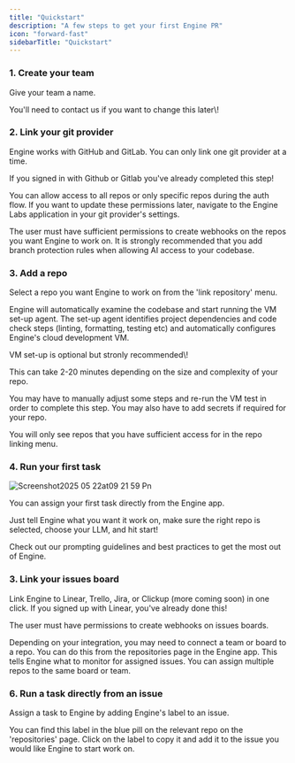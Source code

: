 ```yaml
---
title: "Quickstart"
description: "A few steps to get your first Engine PR"
icon: "forward-fast"
sidebarTitle: "Quickstart"
---
```


### 1. Create your team

Give your team a name.

<Note>
  You'll need to contact us if you want to change this later\!
</Note>

### 2. Link your git provider

Engine works with GitHub and GitLab. You can only link one git provider at a time.

If you signed in with Github or Gitlab you've already completed this step\!

You can allow access to all repos or only specific repos during the auth flow. If you want to update these permissions later, navigate to the Engine Labs application in your git provider's settings.

<Note>
  The user must have sufficient permissions to create webhooks on the repos you want Engine to work on.
</Note>

<Warning>
  It is strongly recommended that you add branch protection rules when allowing AI access to your codebase.
</Warning>

### 3. Add a repo

Select a repo you want Engine to work on from the 'link repository' menu.

Engine will automatically examine the codebase and start running the VM set-up agent. The set-up agent identifies project dependencies and code check steps (linting, formatting, testing etc) and automatically configures Engine's cloud development VM.

<Info>
  VM set-up is optional but stronly recommended\!
</Info>

This can take 2-20 minutes depending on the size and complexity of your repo.

You may have to manually adjust some steps and re-run the VM test in order to complete this step. You may also have to add secrets if required for your repo.

<Note>
  You will only see repos that you have sufficient access for in the repo linking menu.
</Note>

### 4. Run your first task

![Screenshot2025 05 22at09 21 59 Pn](/images/Screenshot2025-05-22at09.21.59.png)

You can assign your first task directly from the Engine app.

Just tell Engine what you want it work on, make sure the right repo is selected, choose your LLM, and hit start\!

<Card title="Engine Best Practices" icon="angles-up" href="https://docs.enginelabs.ai/essentials/basics">
  Check out our prompting guidelines and best practices to get the most out of Engine.
</Card>

### 3. Link your issues board

Link Engine to Linear, Trello, Jira, or Clickup (more coming soon) in one click. If you signed up with Linear, you've already done this\!

<Note>
  The user must have permissions to create webhooks on issues boards.
</Note>

Depending on your integration, you may need to connect a team or board to a repo. You can do this from the repositories page in the Engine app. This tells Engine what to monitor for assigned issues. You can assign multiple repos to the same board or team.

### 6. Run a task directly from an issue

Assign a task to Engine by adding Engine's label to an issue.

You can find this label in the blue pill on the relevant repo on the 'repositories' page. Click on the label to copy it and add it to the issue you would like Engine to start work on.